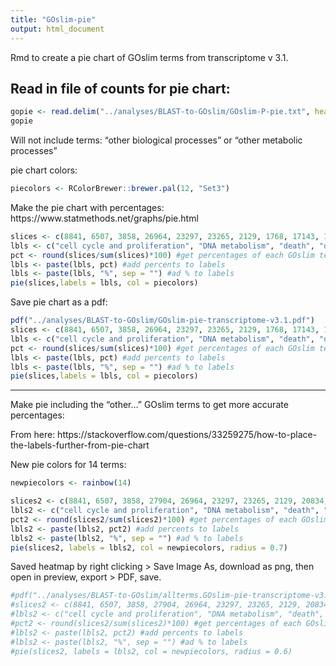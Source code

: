 ```yaml
---
title: "GOslim-pie"
output: html_document
---
```

Rmd to create a pie chart of GOslim terms from transcriptome v 3.1. 

## Read in file of counts for pie chart:
```r
gopie <- read.delim("../analyses/BLAST-to-GOslim/GOslim-P-pie.txt", header = FALSE)
gopie
```

Will not include terms: "other biological processes" or "other metabolic processes" 

pie chart colors:
```r
piecolors <- RColorBrewer::brewer.pal(12, "Set3")
```

Make the pie chart with percentages:
https://www.statmethods.net/graphs/pie.html 
```r
slices <- c(8841, 6507, 3858, 26964, 23297, 23265, 2129, 1768, 17143, 15006, 10910, 10319) #create vector of counts of GOslims based on the file read in above; don't use numbers associated with "other biological processes" or "other metabolic processes"
lbls <- c("cell cycle and proliferation", "DNA metabolism", "death", "developmental processes", "RNA metabolism", "cell organization and biogenesis", "cell-cell signaling", "cell adhesion", "protein metabolism", "transport", "stress response", "signal transduction") #create vector of GOslim terms in the same order as the number of counts; don't include "other biological processes" or "other metabolic processes"
pct <- round(slices/sum(slices)*100) #get percentages of each GOslim term
lbls <- paste(lbls, pct) #add percents to labels
lbls <- paste(lbls, "%", sep = "") #ad % to labels
pie(slices,labels = lbls, col = piecolors)
```

Save pie chart as a pdf:
```r
pdf("../analyses/BLAST-to-GOslim/GOslim-pie-transcriptome-v3.1.pdf")
slices <- c(8841, 6507, 3858, 26964, 23297, 23265, 2129, 1768, 17143, 15006, 10910, 10319) #create vector of counts of GOslims based on the file read in above; don't use numbers associated with "other biological processes" or "other metabolic processes"
lbls <- c("cell cycle and proliferation", "DNA metabolism", "death", "developmental processes", "RNA metabolism", "cell organization and biogenesis", "cell-cell signaling", "cell adhesion", "protein metabolism", "transport", "stress response", "signal transduction") #create vector of GOslim terms in the same order as the number of counts; don't include "other biological processes" or "other metabolic processes"
pct <- round(slices/sum(slices)*100) #get percentages of each GOslim term
lbls <- paste(lbls, pct) #add percents to labels
lbls <- paste(lbls, "%", sep = "") #ad % to labels
pie(slices,labels = lbls, col = piecolors)
```

----

Make pie including the "other..." GOslim terms to get more accurate percentages:

From here: https://stackoverflow.com/questions/33259275/how-to-place-the-labels-further-from-pie-chart


New pie colors for 14 terms:
```r
newpiecolors <- rainbow(14)
```

```r
slices2 <- c(8841, 6507, 3858, 27904, 26964, 23297, 23265, 2129, 20834, 1768, 17143, 15006, 10910, 10319) #create vector of counts of GOslims based on the file read in above
lbls2 <- c("cell cycle and proliferation", "DNA metabolism", "death", "other biological processes", "developmental processes", "RNA metabolism", "cell organization and biogenesis", "cell-cell signaling", "other metabolic processes", "cell adhesion", "protein metabolism", "transport", "stress response", "signal transduction") #create vector of GOslim terms in the same order as the number of counts
pct2 <- round(slices2/sum(slices2)*100) #get percentages of each GOslim term
lbls2 <- paste(lbls2, pct2) #add percents to labels
lbls2 <- paste(lbls2, "%", sep = "") #ad % to labels
pie(slices2, labels = lbls2, col = newpiecolors, radius = 0.7)
```

Saved heatmap by right clicking > Save Image As, download as png, then open in preview, export > PDF, save. 

```r
#pdf("../analyses/BLAST-to-GOslim/allterms.GOslim-pie-transcriptome-v3.1.pdf", width = 11, height = 8.5)
#slices2 <- c(8841, 6507, 3858, 27904, 26964, 23297, 23265, 2129, 20834, 1768, 17143, 15006, 10910, 10319) #create vector of counts of GOslims based on the file read in above
#lbls2 <- c("cell cycle and proliferation", "DNA metabolism", "death", "other biological processes", "developmental processes", "RNA metabolism", "cell organization and biogenesis", "cell-cell signaling", "other metabolic processes", "cell adhesion", "protein metabolism", "transport", "stress response", "signal transduction") #create vector of GOslim terms in the same order as the number of counts
#pct2 <- round(slices2/sum(slices2)*100) #get percentages of each GOslim term
#lbls2 <- paste(lbls2, pct2) #add percents to labels
#lbls2 <- paste(lbls2, "%", sep = "") #ad % to labels
#pie(slices2, labels = lbls2, col = newpiecolors, radius = 0.6)
```










